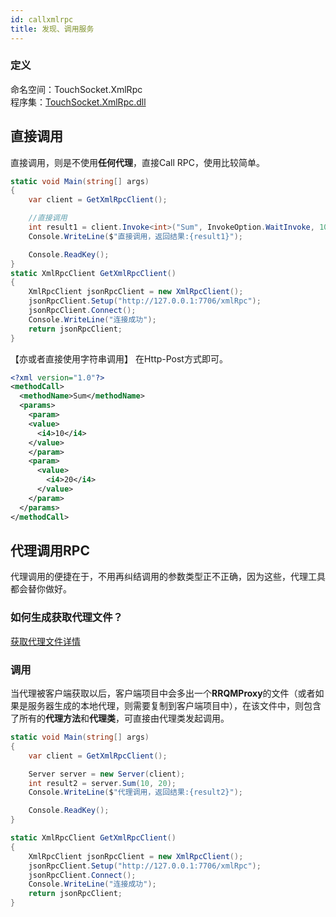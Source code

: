 ```yaml
---
id: callxmlrpc
title: 发现、调用服务
---
```


### 定义

命名空间：TouchSocket.XmlRpc <br/>
程序集：[TouchSocket.XmlRpc.dll](https://www.nuget.org/packages/TouchSocket.XmlRpc)

## 直接调用

直接调用，则是不使用**任何代理**，直接Call RPC，使用比较简单。

```csharp
static void Main(string[] args)
{
    var client = GetXmlRpcClient();

    //直接调用
    int result1 = client.Invoke<int>("Sum", InvokeOption.WaitInvoke, 10, 20);
    Console.WriteLine($"直接调用，返回结果:{result1}");

    Console.ReadKey();
}
static XmlRpcClient GetXmlRpcClient()
{
    XmlRpcClient jsonRpcClient = new XmlRpcClient();
    jsonRpcClient.Setup("http://127.0.0.1:7706/xmlRpc");
    jsonRpcClient.Connect();
    Console.WriteLine("连接成功");
    return jsonRpcClient;
}
```

【亦或者直接使用字符串调用】
在Http-Post方式即可。

```xml
<?xml version="1.0"?>
<methodCall>
  <methodName>Sum</methodName>
  <params>
    <param>
    <value>
      <i4>10</i4>
    </value>
    </param>
    <param>
      <value>
        <i4>20</i4>
      </value>
    </param>
  </params>
</methodCall>
```

<a name="rrWhi"></a>

## 代理调用RPC

代理调用的便捷在于，不用再纠结调用的参数类型正不正确，因为这些，代理工具都会替你做好。 <a name="AbsXl"></a>

### 如何生成获取代理文件？

[获取代理文件详情](https://www.yuque.com/eo2w71/rrqm/a13509bfc3581f4576861b690b4a809a) <a name="jsQUz"></a>

### 调用

当代理被客户端获取以后，客户端项目中会多出一个**RRQMProxy**的文件（或者如果是服务器生成的本地代理，则需要复制到客户端项目中），在该文件中，则包含了所有的**代理方法**和**代理类**，可直接由代理类发起调用。


```csharp
static void Main(string[] args)
{
    var client = GetXmlRpcClient();

    Server server = new Server(client);
    int result2 = server.Sum(10, 20);
    Console.WriteLine($"代理调用，返回结果:{result2}");

    Console.ReadKey();
}

static XmlRpcClient GetXmlRpcClient()
{
    XmlRpcClient jsonRpcClient = new XmlRpcClient();
    jsonRpcClient.Setup("http://127.0.0.1:7706/xmlRpc");
    jsonRpcClient.Connect();
    Console.WriteLine("连接成功");
    return jsonRpcClient;
}

```
